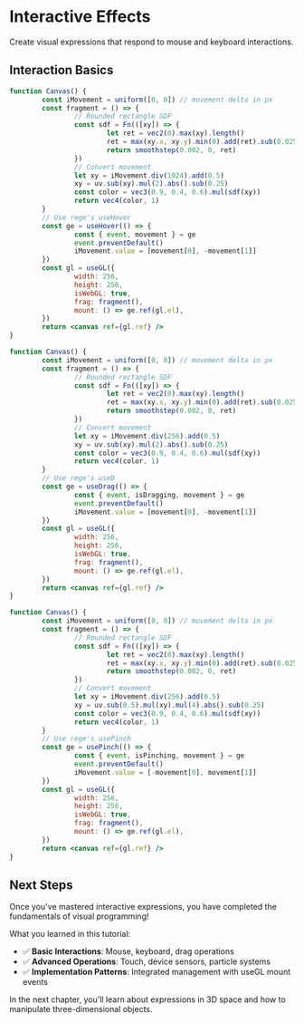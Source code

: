 # Interactive Effects


Create visual expressions that respond to mouse and keyboard interactions.

## Interaction Basics

<Tabs>
<TabItem value="mouse" label="Mouse Operations">

```jsx live
function Canvas() {
        const iMovement = uniform([0, 0]) // movement delta in px
        const fragment = () => {
                // Rounded rectangle SDF
                const sdf = Fn(([xy]) => {
                        let ret = vec2(0).max(xy).length()
                        ret = max(xy.x, xy.y).min(0).add(ret).sub(0.025)
                        return smoothstep(0.002, 0, ret)
                })
                // Convert movement
                let xy = iMovement.div(1024).add(0.5)
                xy = uv.sub(xy).mul(2).abs().sub(0.25)
                const color = vec3(0.9, 0.4, 0.6).mul(sdf(xy))
                return vec4(color, 1)
        }
        // Use rege's useHover
        const ge = useHover(() => {
                const { event, movement } = ge
                event.preventDefault()
                iMovement.value = [movement[0], -movement[1]]
        })
        const gl = useGL({
                width: 256,
                height: 256,
                isWebGL: true,
                frag: fragment(),
                mount: () => ge.ref(gl.el),
        })
        return <canvas ref={gl.ref} />
}
```

</TabItem>
<TabItem value="drag" label="Drag Operations">

```jsx live
function Canvas() {
        const iMovement = uniform([0, 0]) // movement delta in px
        const fragment = () => {
                // Rounded rectangle SDF
                const sdf = Fn(([xy]) => {
                        let ret = vec2(0).max(xy).length()
                        ret = max(xy.x, xy.y).min(0).add(ret).sub(0.025)
                        return smoothstep(0.002, 0, ret)
                })
                // Convert movement
                let xy = iMovement.div(256).add(0.5)
                xy = uv.sub(xy).mul(2).abs().sub(0.25)
                const color = vec3(0.9, 0.4, 0.6).mul(sdf(xy))
                return vec4(color, 1)
        }
        // Use rege's useD
        const ge = useDrag(() => {
                const { event, isDragging, movement } = ge
                event.preventDefault()
                iMovement.value = [movement[0], -movement[1]]
        })
        const gl = useGL({
                width: 256,
                height: 256,
                isWebGL: true,
                frag: fragment(),
                mount: () => ge.ref(gl.el),
        })
        return <canvas ref={gl.ref} />
}
```

</TabItem>
<TabItem value="pinch" label="Pinch Operations">

```jsx live
function Canvas() {
        const iMovement = uniform([0, 0]) // movement delta in px
        const fragment = () => {
                // Rounded rectangle SDF
                const sdf = Fn(([xy]) => {
                        let ret = vec2(0).max(xy).length()
                        ret = max(xy.x, xy.y).min(0).add(ret).sub(0.025)
                        return smoothstep(0.002, 0, ret)
                })
                // Convert movement
                let xy = iMovement.div(256).add(0.5)
                xy = uv.sub(0.5).mul(xy).mul(4).abs().sub(0.25)
                const color = vec3(0.9, 0.4, 0.6).mul(sdf(xy))
                return vec4(color, 1)
        }
        // Use rege's usePinch
        const ge = usePinch(() => {
                const { event, isPinching, movement } = ge
                event.preventDefault()
                iMovement.value = [-movement[0], movement[1]]
        })
        const gl = useGL({
                width: 256,
                height: 256,
                isWebGL: true,
                frag: fragment(),
                mount: () => ge.ref(gl.el),
        })
        return <canvas ref={gl.ref} />
}
```

</TabItem>
</Tabs>

## Next Steps

Once you've mastered interactive expressions, you have completed the fundamentals of visual programming!

What you learned in this tutorial:

- ✅ **Basic Interactions**: Mouse, keyboard, drag operations
- ✅ **Advanced Operations**: Touch, device sensors, particle systems
- ✅ **Implementation Patterns**: Integrated management with useGL mount events

In the next chapter, you'll learn about expressions in 3D space and how to manipulate three-dimensional objects.

